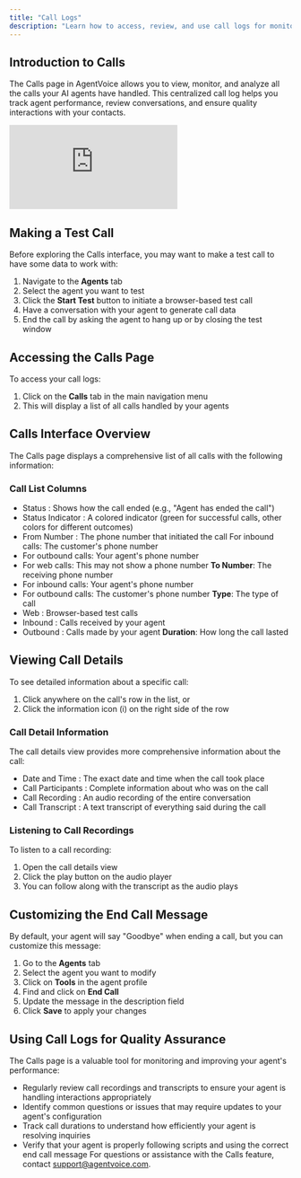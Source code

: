 ```yaml
---
title: "Call Logs"
description: "Learn how to access, review, and use call logs for monitoring conversations and improving agent performance in AgentVoice."
---
```


## Introduction to Calls
The Calls page in AgentVoice allows you to view, monitor, and analyze all the calls your AI agents have handled. This centralized call log helps you track agent performance, review conversations, and ensure quality interactions with your contacts.

<iframe
  className="w-full aspect-video rounded-xl"
  src="https://www.youtube.com/embed/asSemOWXZxI"
  title="YouTube video player"
  frameBorder="0"
  allow="accelerometer; autoplay; clipboard-write; encrypted-media; gyroscope; picture-in-picture"
  allowFullScreen
></iframe>

## Making a Test Call
Before exploring the Calls interface, you may want to make a test call to have some data to work with:
1. Navigate to the **Agents** tab
2. Select the agent you want to test
3. Click the **Start Test** button to initiate a browser-based test call
4. Have a conversation with your agent to generate call data
5. End the call by asking the agent to hang up or by closing the test window
## Accessing the Calls Page
To access your call logs:
1. Click on the **Calls** tab in the main navigation menu
2. This will display a list of all calls handled by your agents
## Calls Interface Overview
The Calls page displays a comprehensive list of all calls with the following information:
### Call List Columns
- Status : Shows how the call ended (e.g., "Agent has ended the call")
- Status Indicator : A colored indicator (green for successful calls, other colors for different outcomes)
- From Number : The phone number that initiated the call For inbound calls: The customer's phone number
- For outbound calls: Your agent's phone number
- For web calls: This may not show a phone number
**To Number**: The receiving phone number
- For inbound calls: Your agent's phone number
- For outbound calls: The customer's phone number
**Type**: The type of call
- Web : Browser-based test calls
- Inbound : Calls received by your agent
- Outbound : Calls made by your agent
**Duration**: How long the call lasted
## Viewing Call Details
To see detailed information about a specific call:
1. Click anywhere on the call's row in the list, or
2. Click the information icon (i) on the right side of the row
### Call Detail Information
The call details view provides more comprehensive information about the call:
- Date and Time : The exact date and time when the call took place
- Call Participants : Complete information about who was on the call
- Call Recording : An audio recording of the entire conversation
- Call Transcript : A text transcript of everything said during the call
### Listening to Call Recordings
To listen to a call recording:
1. Open the call details view
2. Click the play button on the audio player
3. You can follow along with the transcript as the audio plays
## Customizing the End Call Message
By default, your agent will say "Goodbye" when ending a call, but you can customize this message:
1. Go to the **Agents** tab
2. Select the agent you want to modify
3. Click on **Tools** in the agent profile
4. Find and click on **End Call**
5. Update the message in the description field
6. Click **Save** to apply your changes
## Using Call Logs for Quality Assurance
The Calls page is a valuable tool for monitoring and improving your agent's performance:
- Regularly review call recordings and transcripts to ensure your agent is handling interactions appropriately
- Identify common questions or issues that may require updates to your agent's configuration
- Track call durations to understand how efficiently your agent is resolving inquiries
- Verify that your agent is properly following scripts and using the correct end call message
For questions or assistance with the Calls feature, contact support@agentvoice.com.